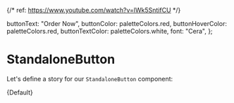 {/* ref: https://www.youtube.com/watch?v=lWk5SntifCU */}


  buttonText: "Order Now",
  buttonColor: paletteColors.red,
  buttonHoverColor: paletteColors.red,
  buttonTextColor: paletteColors.white,
  font: "Cera",
};

<Meta
  title="Chicken Treat/Buttons/StandaloneButton"
  decorators={[withDesign]}
  component={StandaloneButton}
  args={defaultArgs}
/>


# StandaloneButton

Let's define a story for our `StandaloneButton` component:

<Canvas>
  <Story
    name="Default"
    args={defaultArgs}
    parameters={{
      design: {
        type: "figma",
        url: "https://www.figma.com/file/1HThAFViVYomDz4ElEP1ep/Craveable%3A-Chicken-Treat-Website?node-id=927%3A24105",
      },
    }}
  >
    {Default}
  </Story>
</Canvas>

<ArgsTable of={StandaloneButton} />
